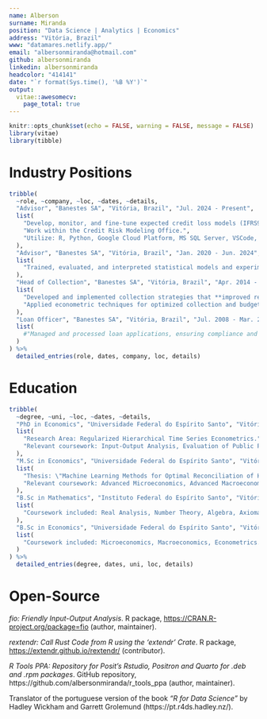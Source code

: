```yaml
---
name: Alberson
surname: Miranda
position: "Data Science | Analytics | Economics"
address: "Vitória, Brazil"
www: "datamares.netlify.app/"
email: "albersonmiranda@hotmail.com"
github: albersonmiranda
linkedin: albersonmiranda
headcolor: "414141"
date: "`r format(Sys.time(), '%B %Y')`"
output: 
  vitae::awesomecv:
    page_total: true
---
```


```r
knitr::opts_chunk$set(echo = FALSE, warning = FALSE, message = FALSE)
library(vitae)
library(tibble)
```

# Industry Positions

```r
tribble(
  ~role, ~company, ~loc, ~dates, ~details,
  "Advisor", "Banestes SA", "Vitória, Brazil", "Jul. 2024 - Present",
  list(
    "Develop, monitor, and fine-tune expected credit loss models (IFRS9) using statistical and machine learning techniques.",
    "Work within the Credit Risk Modeling Office.",
    "Utilize: R, Python, Google Cloud Platform, MS SQL Server, VSCode, Jira, Bitbucket."
  ),
  "Advisor", "Banestes SA", "Vitória, Brazil", "Jan. 2020 - Jun. 2024",
  list(
    "Trained, evaluated, and interpreted statistical models and experiments to support data-driven decision-making and product development within the Credit Innovation Office."
  ),
  "Head of Collection", "Banestes SA", "Vitória, Brazil", "Apr. 2014 - Dec. 2019",
  list(
    "Developed and implemented collection strategies that **improved recovery rates by 12% annually.**",
    "Applied econometric techniques for optimized collection and budget planning."
  ),
  "Loan Officer", "Banestes SA", "Vitória, Brazil", "Jul. 2008 - Mar. 2014",
  list(
    #"Managed and processed loan applications, ensuring compliance and customer satisfaction."
  )
) %>%
  detailed_entries(role, dates, company, loc, details)
```

# Education

```r
tribble(
  ~degree, ~uni, ~loc, ~dates, ~details,
  "PhD in Economics", "Universidade Federal do Espírito Santo", "Vitória, Brazil", "Jan. 2024 - Present",
  list(
    "Research Area: Regularized Hierarchical Time Series Econometrics.",
    "Relevant coursework: Input-Output Analysis, Evaluation of Public Policies, Multivariate Methods for Data Analysis."
  ),
  "M.Sc in Economics", "Universidade Federal do Espírito Santo", "Vitória, Brazil", "Jan. 2022 - Dec. 2023",
  list(
    "Thesis: \"Machine Learning Methods for Optimal Reconciliation of Hierarchical and Grouped Time Series.\"",
    "Relevant coursework: Advanced Microeconomics, Advanced Macroeconomics, Advanced Econometrics, Time Series Analysis, Economics of Information, Culture and Knowledge."
  ),
  "B.Sc in Mathematics", "Instituto Federal do Espírito Santo", "Vitória, Brazil", "Feb. 2018 - Dec. 2023",
  list(
    "Coursework included: Real Analysis, Number Theory, Algebra, Axiomatic Geometry, Linear Algebra, Statistics, and Complex Calculus."
  ),
  "B.Sc in Economics", "Universidade Federal do Espírito Santo", "Vitória, Brazil", "Feb. 2007 - Dec. 2013",
  list(
    "Coursework included: Microeconomics, Macroeconomics, Econometrics."
  )
) %>%
  detailed_entries(degree, dates, uni, loc, details)
```

# Open-Source

_fio: Friendly Input-Output Analysis_. R package, <https://CRAN.R-project.org/package=fio> (author, maintainer).

_rextendr: Call Rust Code from R using the 'extendr' Crate_. R package, <https://extendr.github.io/rextendr/> (contributor).

_R Tools PPA: Repository for Posit's Rstudio, Positron and Quarto for .deb and .rpm packages_. GitHub repository, https://github.com/albersonmiranda/r_tools_ppa (author, maintainer).

Translator of the portuguese version of the book _"R for Data Science"_ by Hadley Wickham and Garrett Grolemund (https://pt.r4ds.hadley.nz/).
